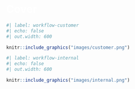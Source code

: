 # Cover {.unnumbered style="color: white;"}

::: {.content-hidden unless-meta="features.advanced_analysis"}
```r
#| label: workflow-customer 
#| echo: false
#| out.width: 600

knitr::include_graphics("images/customer.png")
```
:::

::: {.content-hidden when-meta="features.advanced_analysis"}
```r
#| label: workflow-internal 
#| echo: false
#| out.width: 600

knitr::include_graphics("images/internal.png")
```
:::
